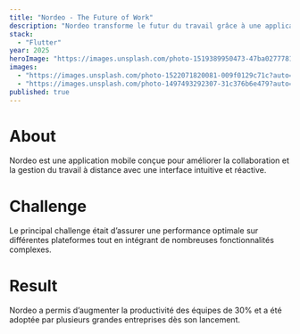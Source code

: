 ```yaml
---
title: "Nordeo - The Future of Work"
description: "Nordeo transforme le futur du travail grâce à une application mobile développée en Flutter, facilitant la collaboration et la productivité."
stack:
  - "Flutter"
year: 2025
heroImage: "https://images.unsplash.com/photo-1519389950473-47ba0277781c?auto=format&fit=crop&w=800&q=80"
images:
  - "https://images.unsplash.com/photo-1522071820081-009f0129c71c?auto=format&fit=crop&w=800&q=80"
  - "https://images.unsplash.com/photo-1497493292307-31c376b6e479?auto=format&fit=crop&w=800&q=80"
published: true
---
```


# About

Nordeo est une application mobile conçue pour améliorer la collaboration et la gestion du travail à distance avec une interface intuitive et réactive.

# Challenge

Le principal challenge était d’assurer une performance optimale sur différentes plateformes tout en intégrant de nombreuses fonctionnalités complexes.

# Result

Nordeo a permis d’augmenter la productivité des équipes de 30% et a été adoptée par plusieurs grandes entreprises dès son lancement.
